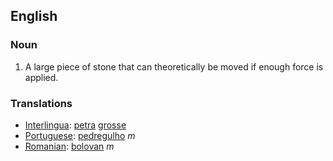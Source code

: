==English==

===Noun===
#A large piece of stone that can theoretically be moved if enough force is applied.

===Translations===
*[[Interlingua]]: [[petra]] [[grosse]]
*[[Portuguese]]: [[pedregulho]] ''m''
*[[Romanian]]: [[bolovan]] ''m''